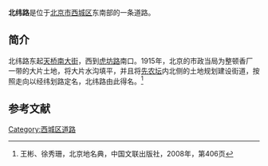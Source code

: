 {{Coord|39.88207|116.38807|type:landmark_region:CN-11_source:GoogleMaps|display=title}}
{{Infobox China Road
|路牌类型 = Beijing
|道路方向 = WE
|中文道路名称 = 北纬路
|道路名称拼音 = BEIWEI LU
|图片 =
|图片说明 = 
|道路属性 = 
|道路总长度 = 
|车速限制 = 
|行车线数量 = 
|所在地区 = [[北京市|北京市]][[西城区|西城区]][[天桥街道_(北京市)|天桥街道]]
|起点 =[[天桥南大街|天桥南大街]]
|终点 =[[虎坊路|虎坊路]]南口
|路段主要建筑 =[[北京德云社剧场|北京德云社剧场]]<br>[[天桥杂技剧场|天桥杂技剧场]]<br>[[天桥市民文化广场|天桥市民文化广场]]<br>[[北京天桥医院|北京天桥医院]]<br>[[天桥剧场|天桥剧场]]<br>[[天桥街道_(北京市)|天桥街道办事处]]<br>[[潇湘大厦|潇湘大厦]]
}}

'''北纬路'''是位于[[北京市|北京市]][[西城区|西城区]]东南部的一条道路。

==简介==
北纬路东起[[天桥南大街|天桥南大街]]，西到[[虎坊路|虎坊路]]南口。1915年，北京的市政当局为整顿香厂一带的大片土地，将大片水沟填平，并且将[[先农坛|先农坛]]内北侧的土地规划建设街道，按照走向以经纬划路定名，北纬路由此得名。<ref name=bjdmd>王彬、徐秀珊，北京地名典，中国文联出版社，2008年，第406页</ref>

==参考文献==
{{reflist}}

[[Category:西城区道路|Category:西城区道路]]